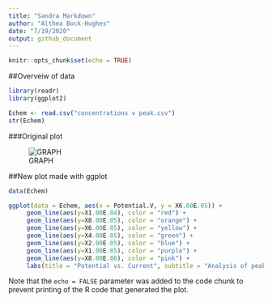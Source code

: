 ```yaml
---
title: "Sandra Markdown"
author: "Althea Bock-Hughes"
date: "7/19/2020"
output: github_document
---
```


```r
knitr::opts_chunk$set(echo = TRUE)
```

##Overveiw of data

```r
library(readr)
library(ggplot2)

Echem <- read.csv("concentrations v peak.csv")
str(Echem)

```
###Original plot 

![GRAPH](hello.jpeg)

##New plot made with ggplot

```r
data(Echem)

ggplot(data = Echem, aes(x = Potential.V, y = X6.00E.05)) +
     geom_line(aes(y=X1.00E.04), color = "red") +
     geom_line(aes(y=X8.00E.05), color = "orange") +
     geom_line(aes(y=X6.00E.05), color = "yellow") +
     geom_line(aes(y=X4.00E.05), color = "green") +
     geom_line(aes(y=X2.00E.05), color = "blue") +
     geom_line(aes(y=X1.00E.05), color = "purple") +
     geom_line(aes(y=X8.00E.06), color = "pink") +
     labs(title = "Potential vs. Current", subtitle = "Analysis of peak position and height as a funciton \nof the analyte concentrations", x = "Potential (V)", y = "Current (Amp)")
```

Note that the `echo = FALSE` parameter was added to the code chunk to prevent printing of the R code that generated the plot.
